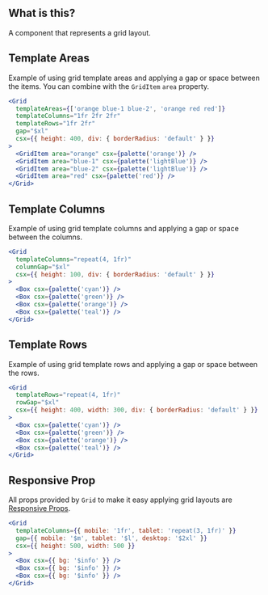 
<IntroSection>

## What is this?

A component that represents a grid layout.

</IntroSection>

<Section hasExplanation>

## Template Areas

Example of using grid template areas and applying a gap or space between the items. You can combine with the `GridItem` `area` property.

```jsx live
<Grid
  templateAreas={['orange blue-1 blue-2', 'orange red red']}
  templateColumns="1fr 2fr 2fr"
  templateRows="1fr 2fr"
  gap="$xl"
  csx={{ height: 400, div: { borderRadius: 'default' } }}
>
  <GridItem area="orange" csx={palette('orange')} />
  <GridItem area="blue-1" csx={palette('lightBlue')} />
  <GridItem area="blue-2" csx={palette('lightBlue')} />
  <GridItem area="red" csx={palette('red')} />
</Grid>
```

</Section>

<Section hasExplanation>

## Template Columns

Example of using grid template columns and applying a gap or space between the columns.

```jsx live
<Grid
  templateColumns="repeat(4, 1fr)"
  columnGap="$xl"
  csx={{ height: 100, div: { borderRadius: 'default' } }}
>
  <Box csx={palette('cyan')} />
  <Box csx={palette('green')} />
  <Box csx={palette('orange')} />
  <Box csx={palette('teal')} />
</Grid>
```

</Section>

<Section hasExplanation>

## Template Rows

Example of using grid template rows and applying a gap or space between the rows.

```jsx live
<Grid
  templateRows="repeat(4, 1fr)"
  rowGap="$xl"
  csx={{ height: 400, width: 300, div: { borderRadius: 'default' } }}
>
  <Box csx={palette('cyan')} />
  <Box csx={palette('green')} />
  <Box csx={palette('orange')} />
  <Box csx={palette('teal')} />
</Grid>
```

</Section>

<Section hasExplanation>

## Responsive Prop

All props provided by `Grid` to make it easy applying grid layouts are [Responsive Props](/next/introduction/developing/styling#responsive-prop).

```jsx live
<Grid
  templateColumns={{ mobile: '1fr', tablet: 'repeat(3, 1fr)' }}
  gap={{ mobile: '$m', tablet: '$l', desktop: '$2xl' }}
  csx={{ height: 500, width: 500 }}
>
  <Box csx={{ bg: '$info' }} />
  <Box csx={{ bg: '$info' }} />
  <Box csx={{ bg: '$info' }} />
</Grid>
```

</Section>
